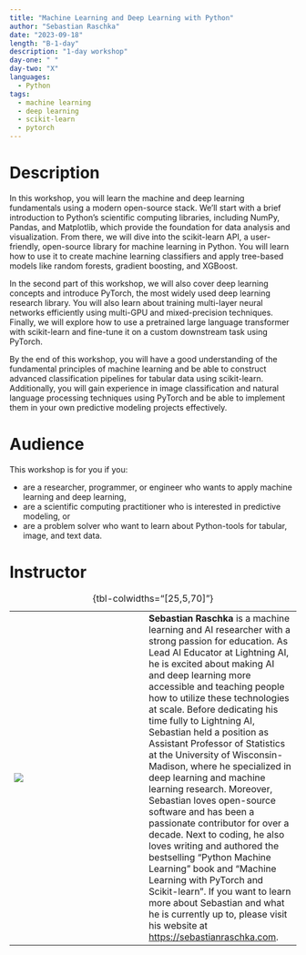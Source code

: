 ```yaml
---
title: "Machine Learning and Deep Learning with Python"
author: "Sebastian Raschka"
date: "2023-09-18"
length: "B-1-day"
description: "1-day workshop"
day-one: " "
day-two: "X"
languages:
  - Python
tags:
  - machine learning
  - deep learning
  - scikit-learn
  - pytorch
---
```


# Description

In this workshop, you will learn the machine and deep learning fundamentals using a modern open-source stack.
We'll start with a brief introduction to Python's scientific computing libraries, including NumPy, Pandas, and Matplotlib, which provide the foundation for data analysis and visualization.
From there, we will dive into the scikit-learn API, a user-friendly, open-source library for machine learning in Python.
You will learn how to use it to create machine learning classifiers and apply tree-based models like random forests, gradient boosting, and XGBoost.

In the second part of this workshop, we will also cover deep learning concepts and introduce PyTorch, the most widely used deep learning research library.
You will also learn about training multi-layer neural networks efficiently using multi-GPU and mixed-precision techniques.
Finally, we will explore how to use a pretrained large language transformer with scikit-learn and fine-tune it on a custom downstream task using PyTorch.

By the end of this workshop, you will have a good understanding of the fundamental principles of machine learning and be able to construct advanced classification pipelines for tabular data using scikit-learn.
Additionally, you will gain experience in image classification and natural language processing techniques using PyTorch and be able to implement them in your own predictive modeling projects effectively.

# Audience

This workshop is for you if you:

-   are a researcher, programmer, or engineer who wants to apply machine learning and deep learning,
-   are a scientific computing practitioner who is interested in predictive modeling, or
-   are a problem solver who want to learn about Python-tools for tabular, image, and text data.

# Instructor

|                             |     |                                                                                                    |
|-----------------|-----------------|--------------------------------------|
| ![](sebastian-raschka.jpeg) |     | **Sebastian Raschka** is a machine learning and AI researcher with a strong passion for education. As Lead AI Educator at Lightning AI, he is excited about making AI and deep learning more accessible and teaching people how to utilize these technologies at scale. Before dedicating his time fully to Lightning AI, Sebastian held a position as Assistant Professor of Statistics at the University of Wisconsin-Madison, where he specialized in deep learning and machine learning research. Moreover, Sebastian loves open-source software and has been a passionate contributor for over a decade. Next to coding, he also loves writing and authored the bestselling "Python Machine Learning" book and "Machine Learning with PyTorch and Scikit-learn". If you want to learn more about Sebastian and what he is currently up to, please visit his website at <https://sebastianraschka.com>. |

: {tbl-colwidths="\[25,5,70\]"}
